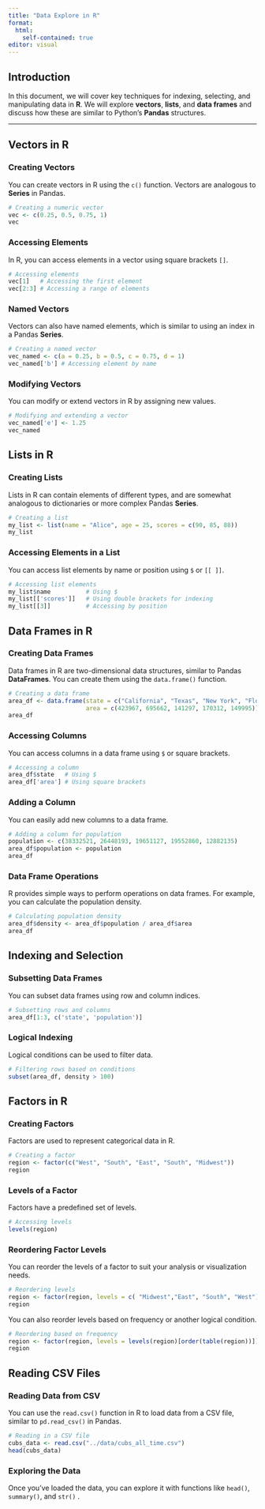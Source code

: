 ```yaml
---
title: "Data Explore in R"
format:
  html:
    self-contained: true
editor: visual
---
```


## Introduction

In this document, we will cover key techniques for indexing, selecting, and manipulating data in **R**. We will explore **vectors**, **lists**, and **data frames** and discuss how these are similar to Python's **Pandas** structures.

------------------------------------------------------------------------

## Vectors in R

### Creating Vectors

You can create vectors in R using the `c()` function. Vectors are analogous to **Series** in Pandas.

```r
# Creating a numeric vector
vec <- c(0.25, 0.5, 0.75, 1)
vec
```

### Accessing Elements

In R, you can access elements in a vector using square brackets `[]`.

```r
# Accessing elements
vec[1]   # Accessing the first element
vec[2:3] # Accessing a range of elements

```

### Named Vectors

Vectors can also have named elements, which is similar to using an index in a Pandas **Series**.

```r
# Creating a named vector
vec_named <- c(a = 0.25, b = 0.5, c = 0.75, d = 1)
vec_named['b'] # Accessing element by name

```

### Modifying Vectors

You can modify or extend vectors in R by assigning new values.

```r
# Modifying and extending a vector
vec_named['e'] <- 1.25
vec_named

```

## Lists in R

### Creating Lists

Lists in R can contain elements of different types, and are somewhat analogous to dictionaries or more complex Pandas **Series**.

```r
# Creating a list
my_list <- list(name = "Alice", age = 25, scores = c(90, 85, 88))
my_list

```

### Accessing Elements in a List

You can access list elements by name or position using `$` or `[[ ]]`.

```r
# Accessing list elements
my_list$name          # Using $
my_list[['scores']]   # Using double brackets for indexing
my_list[[3]]          # Accessing by position

```

## Data Frames in R

### Creating Data Frames

Data frames in R are two-dimensional data structures, similar to Pandas **DataFrames**. You can create them using the `data.frame()` function.

```r
# Creating a data frame
area_df <- data.frame(state = c("California", "Texas", "New York", "Florida", "Illinois"),
                      area = c(423967, 695662, 141297, 170312, 149995))
area_df

```

### Accessing Columns

You can access columns in a data frame using `$` or square brackets.

```r
# Accessing a column
area_df$state   # Using $
area_df['area'] # Using square brackets

```

### Adding a Column

You can easily add new columns to a data frame.

```r
# Adding a column for population
population <- c(38332521, 26448193, 19651127, 19552860, 12882135)
area_df$population <- population
area_df

```

### Data Frame Operations

R provides simple ways to perform operations on data frames. For example, you can calculate the population density.

```r
# Calculating population density
area_df$density <- area_df$population / area_df$area
area_df

```

## Indexing and Selection

### Subsetting Data Frames

You can subset data frames using row and column indices.

```r
# Subsetting rows and columns
area_df[1:3, c('state', 'population')]

```

### Logical Indexing

Logical conditions can be used to filter data.

```r
# Filtering rows based on conditions
subset(area_df, density > 100)

```

## Factors in R

### Creating Factors

Factors are used to represent categorical data in R.

```r
# Creating a factor
region <- factor(c("West", "South", "East", "South", "Midwest"))
region

```

### Levels of a Factor

Factors have a predefined set of levels.

```r
# Accessing levels
levels(region)

```

### Reordering Factor Levels

You can reorder the levels of a factor to suit your analysis or visualization needs.

```r
# Reordering levels
region <- factor(region, levels = c( "Midwest","East", "South", "West"))
region

```

You can also reorder levels based on frequency or another logical condition.

```r
# Reordering based on frequency
region <- factor(region, levels = levels(region)[order(table(region))])
region

```

## Reading CSV Files

### Reading Data from CSV

You can use the `read.csv()` function in R to load data from a CSV file, similar to `pd.read_csv()` in Pandas.

```r
# Reading in a CSV file
cubs_data <- read.csv("../data/cubs_all_time.csv")
head(cubs_data)

```

### Exploring the Data

Once you've loaded the data, you can explore it with functions like `head()`, `summary()`, and `str()` .
